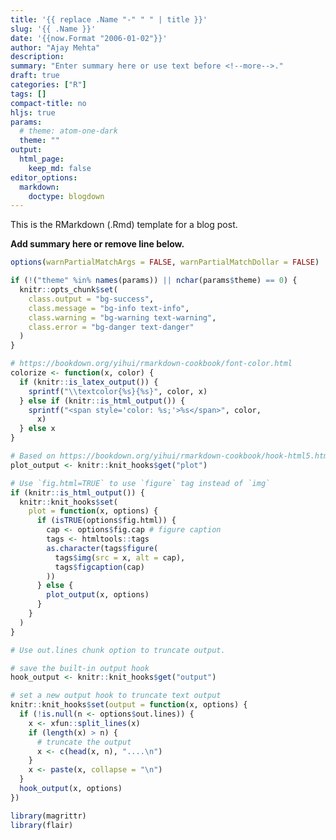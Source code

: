 ```yaml
---
title: '{{ replace .Name "-" " " | title }}'
slug: '{{ .Name }}'
date: '{{now.Format "2006-01-02"}}'
author: "Ajay Mehta"
description:
summary: "Enter summary here or use text before <!--more-->."
draft: true
categories: ["R"]
tags: []
compact-title: no
hljs: true
params:
  # theme: atom-one-dark
  theme: ""
output:
  html_page:
    keep_md: false
editor_options:
  markdown:
    doctype: blogdown    
---
```


This is the RMarkdown (.Rmd) template for a blog post.

**Add summary here or remove line below.**
<!--more-->

```r
options(warnPartialMatchArgs = FALSE, warnPartialMatchDollar = FALSE)

if (!("theme" %in% names(params)) || nchar(params$theme) == 0) {
  knitr::opts_chunk$set(
    class.output = "bg-success",
    class.message = "bg-info text-info",
    class.warning = "bg-warning text-warning",
    class.error = "bg-danger text-danger"
  )
}

# https://bookdown.org/yihui/rmarkdown-cookbook/font-color.html
colorize <- function(x, color) {
  if (knitr::is_latex_output()) {
    sprintf("\\textcolor{%s}{%s}", color, x)
  } else if (knitr::is_html_output()) {
    sprintf("<span style='color: %s;'>%s</span>", color,
      x)
  } else x
}

# Based on https://bookdown.org/yihui/rmarkdown-cookbook/hook-html5.html
plot_output <- knitr::knit_hooks$get("plot")

# Use `fig.html=TRUE` to use `figure` tag instead of `img`
if (knitr::is_html_output()) {
  knitr::knit_hooks$set(
    plot = function(x, options) {
      if (isTRUE(options$fig.html)) {
        cap <- options$fig.cap # figure caption
        tags <- htmltools::tags
        as.character(tags$figure(
          tags$img(src = x, alt = cap),
          tags$figcaption(cap)
        ))
      } else {
        plot_output(x, options)
      }
    }
  )
}

# Use out.lines chunk option to truncate output.

# save the built-in output hook
hook_output <- knitr::knit_hooks$get("output")

# set a new output hook to truncate text output
knitr::knit_hooks$set(output = function(x, options) {
  if (!is.null(n <- options$out.lines)) {
    x <- xfun::split_lines(x)
    if (length(x) > n) {
      # truncate the output
      x <- c(head(x, n), "....\n")
    }
    x <- paste(x, collapse = "\n")
  }
  hook_output(x, options)
})

library(magrittr)
library(flair)
```

